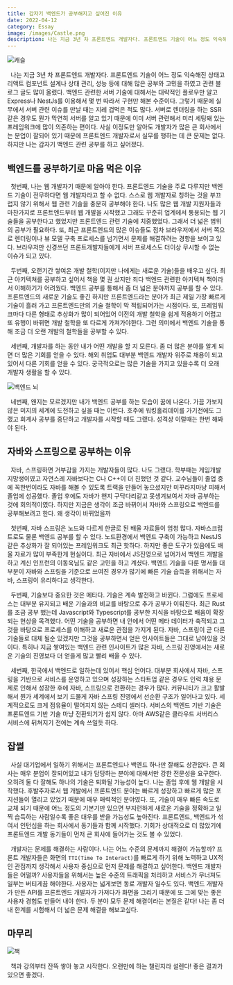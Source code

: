 ```yaml
---
title: 갑자기 백엔드가 공부해지고 싶어진 이유
date: 2022-04-12
category: Essay
image: /images/Castle.png
description: 나는 지금 3년 차 프론트엔드 개발자다. 프론트엔드 기술이 어느 정도 익숙해진 상태고 리액트 컴포넌트 설계나 상태 관리, 성능 등에 대해 많은 공부와 고민을 하였고 관련 블로그 글도 많이 올렸다. 백엔드 관련한 서버 기술에 대해서는 대략적인 플로우만 알고 Express나 NestJs를 이용해서 몇 번 따라서 구현만 해본 수준이다. 그렇기 때문에 실무에서 서버 관련 이슈를 만날 때는 지레 겁먹은 적도 많다. 서버로 렌더링을 하는 SSR 같은 경우도 뭔가 막연히 서버를 알고 있기 때문에 이미 서버 관련해서 미리 세팅돼 �
---
```


<Image src="/images/Castle.png" alt="캐슬" width={500} height={500} />

&nbsp; 나는 지금 3년 차 프론트엔드 개발자다. 프론트엔드 기술이 어느 정도 익숙해진 상태고 리액트 컴포넌트 설계나 상태 관리, 성능 등에 대해 많은 공부와 고민을 하였고 관련 블로그 글도 많이 올렸다. 백엔드 관련한 서버 기술에 대해서는 대략적인 플로우만 알고 Express나 NestJs를 이용해서 몇 번 따라서 구현만 해본 수준이다. 그렇기 때문에 실무에서 서버 관련 이슈를 만날 때는 지레 겁먹은 적도 많다. 서버로 렌더링을 하는 SSR 같은 경우도 뭔가 막연히 서버를 알고 있기 때문에 이미 서버 관련해서 미리 세팅돼 있는 프레임워크에 많이 의존하는 편이다. 사실 이정도만 알아도 개발자가 많은 큰 회사에서는 분업이 잘되어 있기 때문에 프론트엔드 개발자로서 실무를 행하는 데 큰 문제는 없다. 하지만 나는 갑자기 백엔드 관련 공부를 하고 싶어졌다.

## 백엔드를 공부하기로 마음 먹은 이유

&nbsp; 첫번째, 나는 웹 개발자기 때문에 알아야 한다. 프론트엔드 기술을 주로 다루지만 백엔드 기술이 전무하다면 웹 개발자라고 할 수 없다. 스스로 웹 개발자로 칭하는 것을 부끄럽지 않기 위해서 웹 관련 기술을 충분히 공부해야 한다. 나도 많은 웹 개발 지원자들과 마찬가지로 프론트엔드부터 웹 개발을 시작했고 그래도 꾸준히 업계에서 통용되는 웹 기술들을 공부한다고 했었지만 프론트엔드 관련 기술에 치중했었다. 그래서 더 넓은 범위의 공부가 필요하다. 또, 최근 프론트엔드의 많은 이슈들도 점차 브라우저에서 서버 쪽으로 렌더링이나 뷰 모델 구축 프로세스를 넘기면서 문제를 해결하려는 경향을 보이고 있다. 브라우저만 신경쓰던 프론트개발자들에게 서버 프로세스도 더이상 무시할 수 없는 이슈가 되고 있다.

&nbsp; 두번째, 오랜기간 쌓여온 개발 철학(이지만 나에게는 새로운 기술)들을 배우고 싶다. 최근 아키텍쳐를 공부하고 싶어서 책을 몇 권 샀지만 죄다 백엔드 관련한 아키텍쳐 책이라서 이해하기가 어려웠다. 백엔드 공부를 통해서 좀 더 넓은 분야까지 공부를 할 수 있다. 프론트엔드의 새로운 기술도 좋긴 하지만 프론트엔드라는 분야가 최근 제일 가장 빠르게 기술이 흘러 가고 프론트엔드만의 기술 철학이 막 적립되어가는 시점이다. 또, 프레임워크마다 다른 형태로 추상화가 많이 되어있어 이전의 개발 철학을 쉽게 적용하기 어렵고 또 유행이 바뀌면 개발 철학을 또 다르게 가져가야한다. 그런 의미에서 백엔드 기술을 통해 조금 더 오랜 개발의 철학들을 공부할 수 있다.

&nbsp; 세번째, 개발자를 하는 동안 내가 어떤 개발을 할 지 모른다. 좀 더 많은 분야를 알게 되면 더 많은 기회를 얻을 수 있다. 해외 취업도 대부분 백엔드 개발자 위주로 채용이 되고 있어서 다른 기회를 얻을 수 있다. 궁극적으로는 많은 기술을 가지고 있을수록 더 오래 개발자 생활을 할 수 있다.

<Image
  src="/images/backendBrain.png"
  alt="백엔드 뇌"
  width={500}
  height={500}
/>

&nbsp; 네번째, 왠지는 모르겠지만 내가 백엔드 공부를 하는 모습이 꿈에 나온다. 가끔 가보지 않은 미지의 세계에 도전하고 싶을 때는 이런다. 호주에 워킹홀리데이를 가기전에도 그랬고 회계사 공부를 중단하고 개발자를 시작할 때도 그랬다. 성격상 이럴때는 한번 해봐야 된다.

## 자바와 스프링으로 공부하는 이유

&nbsp; 자바, 스프링하면 거부감을 가지는 개발자들이 많다. 나도 그랬다. 학부때는 게임개발 지망생이였고 자연스레 자바보다는 C나 C++이 더 친했던 것 같다. 교수님들이 졸업 중에 꼭한번이라도 자바를 해볼 수 있도록 트랙을 만들어 놓으셨지만 미꾸라지마냥 피해서 졸업에 성공했다. 졸업 후에도 자바가 왠지 구닥다리같고 못생겨보여서 자바 공부하는 것에 회의적이였다. 하지만 지금은 생각이 조금 바뀌어서 자바와 스프링으로 백엔드를 공부해보려고 한다. 왜 생각이 바뀌었을까

&nbsp; 첫번째, 자바 스프링은 노드와 다르게 한글로 된 배울 자료들이 엄청 많다. 자바스크립트로도 물론 백엔드 공부를 할 수 있다. 노드환경에서 백엔드 구축이 가능하고 NestJS 같은 추상화가 잘 되어있는 프레임워크도 최근 핫하다. 하지만 좋은 도구가 있음에도 배울 자료가 많이 부족한게 현실이다. 최근 자바에서 JS진영으로 넘어가서 백엔드 개발을 하고 계신 인프런의 이동욱님도 같은 고민을 하고 계셨다. 백엔드 기술을 다룬 명서들 대부분이 자바와 스프링을 기준으로 쓰여진 경우가 많기에 빠른 기술 습득을 위해서는 자바, 스프링이 유리하다고 생각한다.

&nbsp; 두번째, 기술보다 중요한 것은 메타다. 기술은 계속 발전하고 바뀐다. 그럼에도 프로세스는 대부분 유지되고 배운 기술과의 비교를 바탕으로 추가 공부가 이뤄진다. 최근 Rust를 조금 공부 했는데 Javascript와 Typescript를 공부한 지식을 바탕으로 배움이 확장되는 현상을 목격했다. 어떤 기술을 공부하면 내 안에서 어떤 메타 데이터가 축적되고 그것을 바탕으로 프로세스를 이해하고 새로운 관점을 가지게 된다. 자바, 스프링이 곧 다른 기술들로 대체 될순 있겠지만 그것을 공부하면서 얻은 인사이트들은 그대로 남아있을 것이다. 특히나 지금 쌓여있는 백엔드 관련 인사이트가 많은 자바, 스프링 진영에서는 새로운 기술의 진영보다 더 얻을게 많고 빨리 배울 수 있다.

&nbsp; 세번째, 한국에서 백엔드로 일하는데 있어서 핵심 언어다. 대부분 회사에서 자바, 스프링을 기반으로 서비스를 운영하고 있으며 성장하는 스타트업 같은 경우도 인력 채용 문제로 인해서 성장한 후에 자바, 스프링으로 전환하는 경우가 많다. 커뮤니티가 크고 활발해서 뭔가 세계에서 보기 드물게 자바 스프링 진영에서 선순환 구조가 일어나고 있다. 세계적으로도 크게 점유율이 떨어지지 않는 스테디 셀러다. 서비스의 백엔드 기반 기술은 프론트엔드 기반 기술 마냥 전환되기가 쉽지 않다. 아마 AWS같은 클라우드 서버리스 서비스에 뒤쳐지기 전에는 계속 쓰일듯 하다.

## 잡썰

&nbsp; 사실 대기업에서 일하기 위해서는 프론트엔드나 백엔드 하나만 잘해도 상관없다. 큰 회사는 매우 분업이 잘되어있고 내가 담당하는 분야에 대해서만 강한 전문성을 요구한다. 오히려 둘 다 잘해도 하나의 기술은 퇴화될 가능성이 높다. 나는 졸업 후에 웹 개발을 시작했다. 후발주자로서 웹 개발에서 프론트엔드 분야는 빠르게 성장하고 빠르게 많은 포지션들이 열리고 있었기 때문에 매우 매력적인 분야였다. 또, 기술이 매우 빠른 속도로 교체 되기 때문에 어느 정도의 기본기만 있으면 부지런하게 새로운 기술을 정확하고 일찍 습득하는 사람일수록 좋은 대우를 받을 가능성도 높아진다. 프론트엔드, 백엔드가 섞여서 인턴십을 하는 회사에서 동기들과 함께 시작했다. 기회가 상대적으로 더 많았기에 프론트엔드 개발 동기들이 먼저 큰 회사에 들어가는 것도 볼 수 있었다.

&nbsp; 개발자는 문제를 해결하는 사람이다. 나는 어느 수준의 문제까지 해결이 가능할까? 프론트 개발자들은 화면의 `TTI(Time To Interact)`를 빠르게 하기 위해 노력하고 UX적인 관점까지 생각해서 사용자 중심으로 먼저 문제를 해결하고 싶어한다. 백엔드 개발자들은 어떨까? 사용자들을 위해서는 높은 수준의 트래픽을 처리하고 서비스가 무너져도 일부는 버티게끔 해야한다. 사용자는 넓게보면 동료 개발자 일수도 있다. 백엔드 개발자가 만든 API를 프론트엔드 개발자가 가져다가 화면을 그리기 때문에 또 그에 맞는 좋은 사용자 경험도 만들어 내야 한다. 두 분야 모두 문제 해결이라는 본질은 같다! 나는 좀 더 내 한계를 시험해서 더 넓은 문제 해결을 해보고싶다.

## 마무리

<Image src="/images/books.png" alt="책" width={500} height={500} />

&nbsp; 책과 강의부터 잔뜩 쌓아 놓고 시작한다. 오랜만에 하는 챌린지라 설렌다! 좋은 결과가 있으면 좋겠다.
